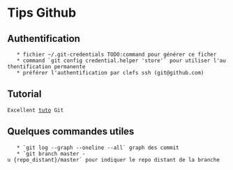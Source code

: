 = Tips Github =

== Authentification ==

	* fichier ~/.git-credentials TODO:command pour générer ce ficher
	* command `git config credential.helper 'store'` pour utiliser l'authentification permanente
	* préférer l'authentification par clefs ssh (git@github.com)

== Tutorial ==

 Excellent [[http://blog.octo.com/git-dans-la-pratique-12/|tuto]] Git 
 
== Quelques commandes utiles ==

    * `git log --graph --oneline --all` graph des commit
    * `git branch master -u {repo_distant}/master` pour indiquer le repo distant de la branche

